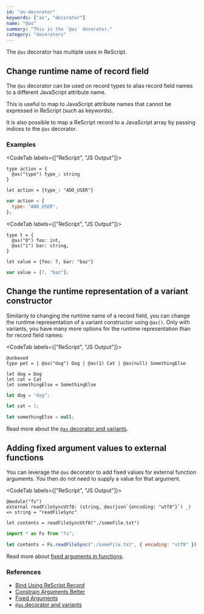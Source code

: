 ```yaml
---
id: "as-decorator"
keywords: ["as", "decorator"]
name: "@as"
summary: "This is the `@as` decorator."
category: "decorators"
---
```


The `@as` decorator has multiple uses in ReScript.

## Change runtime name of record field

The `@as` decorator can be used on record types to alias record field names to a different JavaScript attribute name.

This is useful to map to JavaScript attribute names that cannot be expressed in ReScript (such as keywords).

It is also possible to map a ReScript record to a JavaScript array by passing indices to the `@as` decorator.

### Examples

<CodeTab labels={["ReScript", "JS Output"]}>

```res
type action = {
  @as("type") type_: string
}

let action = {type_: "ADD_USER"}
```

```js
var action = {
  type: "ADD_USER",
};
```

</CodeTab>

<CodeTab labels={["ReScript", "JS Output"]}>

```res
type t = {
  @as("0") foo: int,
  @as("1") bar: string,
}

let value = {foo: 7, bar: "baz"}
```

```js
var value = [7, "baz"];
```

</CodeTab>

## Change the runtime representation of a variant constructor

Similarily to changing the runtime name of a record field, you can change the runtime representation of a variant constructor using `@as()`. Only with variants, you have many more options for the runtime representation than for record field names:

<CodeTab labels={["ReScript", "JS Output"]}>

```res
@unboxed
type pet = | @as("dog") Dog | @as(1) Cat | @as(null) SomethingElse

let dog = Dog
let cat = Cat
let somethingElse = SomethingElse

```

```js
let dog = "dog";

let cat = 1;

let somethingElse = null;
```

</CodeTab>

Read more about the [`@as` decorator and variants](variant.md#valid-as-payloads).

## Adding fixed argument values to external functions

You can leverage the `@as` decorator to add fixed values for external function arguments. You then do not need to supply a value for that argument.

<CodeTab labels={["ReScript", "JS Output"]}>

```res
@module("fs")
external readFileSyncUtf8: (string, @as(json`{encoding: "utf8"}`) _) => string = "readFileSync"

let contents = readFileSyncUtf8("./someFile.txt")
```

```js
import * as Fs from "fs";

let contents = Fs.readFileSync("./someFile.txt", { encoding: "utf8" });
```

</CodeTab>

Read more about [fixed arguments in functions](bind-to-js-function.md#fixed-arguments).

### References

- [Bind Using ReScript Record](/docs/manual/latest/bind-to-js-object#bind-using-rescript-record)
- [Constrain Arguments Better](/docs/manual/latest/bind-to-js-function#constrain-arguments-better)
- [Fixed Arguments](/docs/manual/latest/bind-to-js-function#fixed-arguments)
- [`@as` decorator and variants](variant.md#valid-as-payloads)
